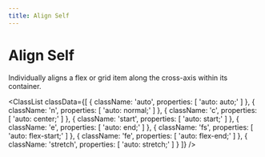 ```yaml
---
title: Align Self
---
```



# Align Self

Individually aligns a flex or grid item along the cross-axis within its container.

<ClassList
  classData={[
    {
        className: 'auto',
        properties: [
            'auto: auto;'
        ]
    },
    {
        className: 'n',
        properties: [
            'auto: normal;'
        ]
    },
    {
        className: 'c',
        properties: [
            'auto: center;'
        ]
    },
    {
        className: 'start',
        properties: [
            'auto: start;'
        ]
    },
    {
        className: 'e',
        properties: [
            'auto: end;'
        ]
    },
    {
        className: 'fs',
        properties: [
            'auto: flex-start;'
        ]
    },
    {
        className: 'fe',
        properties: [
            'auto: flex-end;'
        ]
    },
    {
        className: 'stretch',
        properties: [
            'auto: stretch;'
        ]
    }
  ]}
/>